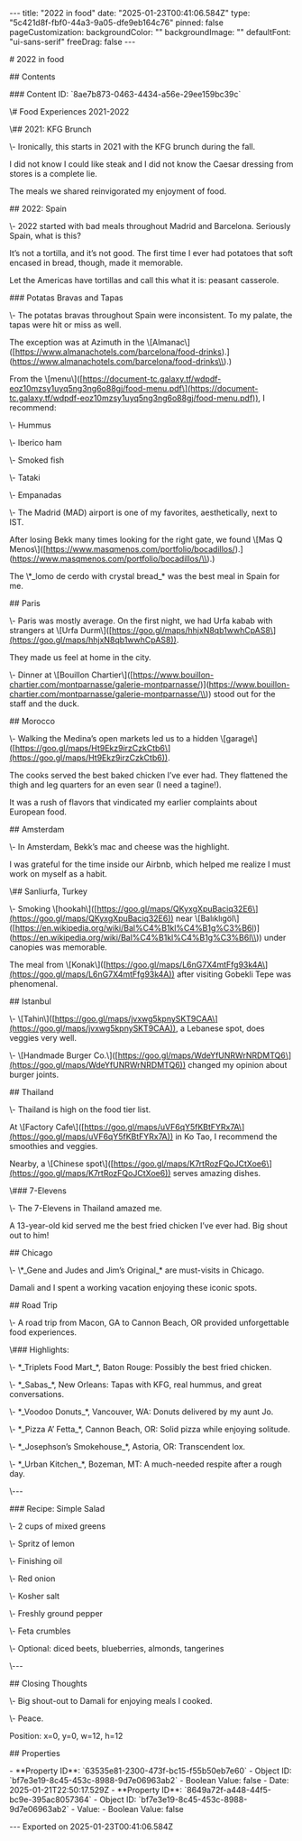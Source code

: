 \-\-\-
title: "2022 in food"
date: "2025-01-23T00:41:06.584Z"
type: "5c421d8f-fbf0-44a3-9a05-dfe9eb164c76"
pinned: false
pageCustomization:
 backgroundColor: ""
 backgroundImage: ""
 defaultFont: "ui-sans-serif"
 freeDrag: false
\-\-\-

\# 2022 in food

\## Contents

\### Content ID: \`8ae7b873-0463-4434-a56e-29ee159bc39c\`

\\# Food Experiences 2021-2022

\\## 2021: KFG Brunch

\\- Ironically, this starts in 2021 with the KFG brunch during the fall.

I did not know I could like steak and I did not know the Caesar dressing from stores is a complete lie.

The meals we shared reinvigorated my enjoyment of food.

\## 2022: Spain

\\- 2022 started with bad meals throughout Madrid and Barcelona. Seriously Spain, what is this?

It’s not a tortilla, and it’s not good. The first time I ever had potatoes that soft encased in bread, though, made it memorable.

Let the Americas have tortillas and call this what it is: peasant casserole.

\### Potatas Bravas and Tapas

\\- The potatas bravas throughout Spain were inconsistent. To my palate, the tapas were hit or miss as well.

The exception was at Azimuth in the \\\[Almanac\\\](\[https://www.almanachotels.com/barcelona/food-drinks).\](https://www.almanachotels.com/barcelona/food-drinks\\).)

From the \\\[menu\\\](\[https://document-tc.galaxy.tf/wdpdf-eoz10mzsy1uyq5ng3ng6o88gj/food-menu.pdf\](https://document-tc.galaxy.tf/wdpdf-eoz10mzsy1uyq5ng3ng6o88gj/food-menu.pdf)), I recommend:

\\- Hummus

\\- Iberico ham

\\- Smoked fish

\\- Tataki

\\- Empanadas

\\- The Madrid (MAD) airport is one of my favorites, aesthetically, next to IST.

After losing Bekk many times looking for the right gate, we found \\\[Mas Q Menos\\\](\[https://www.masqmenos.com/portfolio/bocadillos/).\](https://www.masqmenos.com/portfolio/bocadillos/\\).)

The \\\*\_lomo de cerdo with crystal bread\_\* was the best meal in Spain for me.

\## Paris

\\- Paris was mostly average. On the first night, we had Urfa kabab with strangers at \\\[Urfa Durm\\\](\[https://goo.gl/maps/hhjxN8qb1wwhCpAS8\](https://goo.gl/maps/hhjxN8qb1wwhCpAS8)).

They made us feel at home in the city.

\\- Dinner at \\\[Bouillon Chartier\\\](\[https://www.bouillon-chartier.com/montparnasse/galerie-montparnasse/)\](https://www.bouillon-chartier.com/montparnasse/galerie-montparnasse/\\)) stood out for the staff and the duck.

\## Morocco

\\- Walking the Medina’s open markets led us to a hidden \\\[garage\\\](\[https://goo.gl/maps/Ht9Ekz9irzCzkCtb6\](https://goo.gl/maps/Ht9Ekz9irzCzkCtb6)).

The cooks served the best baked chicken I’ve ever had. They flattened the thigh and leg quarters for an even sear (I need a tagine!).

It was a rush of flavors that vindicated my earlier complaints about European food.

\## Amsterdam

\\- In Amsterdam, Bekk’s mac and cheese was the highlight.

I was grateful for the time inside our Airbnb, which helped me realize I must work on myself as a habit.

\\## Sanliurfa, Turkey

\\- Smoking \\\[hookah\\\](\[https://goo.gl/maps/QKyxgXpuBaciq32E6\](https://goo.gl/maps/QKyxgXpuBaciq32E6)) near \\\[Balıklıgöl\\\](\[https://en.wikipedia.org/wiki/Bal%C4%B1kl%C4%B1g%C3%B6l)\](https://en.wikipedia.org/wiki/Bal%C4%B1kl%C4%B1g%C3%B6l\\)) under canopies was memorable.

The meal from \\\[Konak\\\](\[https://goo.gl/maps/L6nG7X4mtFfg93k4A\](https://goo.gl/maps/L6nG7X4mtFfg93k4A)) after visiting Gobekli Tepe was phenomenal.

\## Istanbul

\\- \\\[Tahin\\\](\[https://goo.gl/maps/jvxwg5kpnySKT9CAA\](https://goo.gl/maps/jvxwg5kpnySKT9CAA)), a Lebanese spot, does veggies very well.

\\- \\\[Handmade Burger Co.\\\](\[https://goo.gl/maps/WdeYfUNRWrNRDMTQ6\](https://goo.gl/maps/WdeYfUNRWrNRDMTQ6)) changed my opinion about burger joints.

\## Thailand

\\- Thailand is high on the food tier list.

At \\\[Factory Cafe\\\](\[https://goo.gl/maps/uVF6qY5fKBtFYRx7A\](https://goo.gl/maps/uVF6qY5fKBtFYRx7A)) in Ko Tao, I recommend the smoothies and veggies.

Nearby, a \\\[Chinese spot\\\](\[https://goo.gl/maps/K7rtRozFQoJCtXoe6\](https://goo.gl/maps/K7rtRozFQoJCtXoe6)) serves amazing dishes.

\\### 7-Elevens

\\- The 7-Elevens in Thailand amazed me.

A 13-year-old kid served me the best fried chicken I’ve ever had. Big shout out to him!

\## Chicago

\\- \\\*\_Gene and Judes and Jim’s Original\_\* are must-visits in Chicago.

Damali and I spent a working vacation enjoying these iconic spots.

\## Road Trip

\\- A road trip from Macon, GA to Cannon Beach, OR provided unforgettable food experiences.

\\### Highlights:

\\- \*\_Triplets Food Mart\_\*, Baton Rouge: Possibly the best fried chicken.

\\- \*\_Sabas\_\*, New Orleans: Tapas with KFG, real hummus, and great conversations.

\\- \*\_Voodoo Donuts\_\*, Vancouver, WA: Donuts delivered by my aunt Jo.

\\- \*\_Pizza A’ Fetta\_\*, Cannon Beach, OR: Solid pizza while enjoying solitude.

\\- \*\_Josephson’s Smokehouse\_\*, Astoria, OR: Transcendent lox.

\\- \*\_Urban Kitchen\_\*, Bozeman, MT: A much-needed respite after a rough day.

\\---

\### Recipe: Simple Salad

\\- 2 cups of mixed greens

\\- Spritz of lemon

\\- Finishing oil

\\- Red onion

\\- Kosher salt

\\- Freshly ground pepper

\\- Feta crumbles

\\- Optional: diced beets, blueberries, almonds, tangerines

\\---

\## Closing Thoughts

\\- Big shout-out to Damali for enjoying meals I cooked.

\\- Peace.

Position: x=0, y=0, w=12, h=12

\## Properties

\- \*\*Property ID\*\*: \`63535e81-2300-473f-bc15-f55b50eb7e60\`
 \- Object ID: \`bf7e3e19-8c45-453c-8988-9d7e06963ab2\`
 \- Boolean Value: false
 \- Date: 2025-01-21T22:50:17.529Z
\- \*\*Property ID\*\*: \`8649a72f-a448-44f5-bc9e-395ac8057364\`
 \- Object ID: \`bf7e3e19-8c45-453c-8988-9d7e06963ab2\`
 \- Value:
 \- Boolean Value: false

\-\-\-
Exported on 2025-01-23T00:41:06.584Z